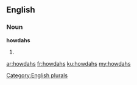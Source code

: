 ==English==

===Noun===
'''howdahs'''

# {{plural of|howdah}}

[[Category:English plurals]]

[[ar:howdahs]]
[[fr:howdahs]]
[[ku:howdahs]]
[[my:howdahs]]